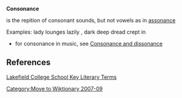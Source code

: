 {{merge|consonance}}
[[Category:Move to Wiktionary 2007-09]]
'''Consonance''' 

is the repition of consonant sounds, but not vowels as in [[assonance]]

Examples:
lady lounges lazily , dark deep dread crept in 

* for consonance in music, see [[Consonance and dissonance]]


== References ==
[http://olc.lcs.on.ca/English/ETS4Ue.Nsf/5f78f7e68f1c4d30852565960008af71/bb7e8c258996458385256d8f00486f1e?OpenDocument Lakefield College School Key Literary Terms]
